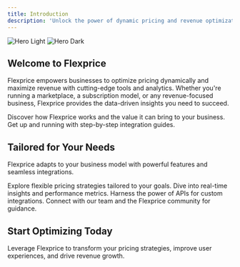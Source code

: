 ```yaml
---
title: Introduction
description: 'Unlock the power of dynamic pricing and revenue optimization with Flexprice'
---
```


<img alt="Hero Light" classname="block dark:hidden" src="/images/hero-light.svg" />

<img alt="Hero Dark" classname="hidden dark:block" src="/images/hero-dark.svg" />

## Welcome to Flexprice

Flexprice empowers businesses to optimize pricing dynamically and maximize revenue with cutting-edge tools and analytics. Whether you're running a marketplace, a subscription model, or any revenue-focused business, Flexprice provides the data-driven insights you need to succeed.

<CardGroup cols={2}>
  <Card title="Learn the Basics" icon="lightbulb" href="/docs/get-started/introduction">
    Discover how Flexprice works and the value it can bring to your business.
  </Card>

  <Card title="Integrate Quickly" icon="rocket" href="/docs/get-started/integration">
    Get up and running with step-by-step integration guides.
  </Card>
</CardGroup>

## Tailored for Your Needs

Flexprice adapts to your business model with powerful features and seamless integrations.

<CardGroup cols={2}>
  <Card title="Dynamic Pricing Models" icon="chart-line" href="/docs/features/dynamic-pricing">
    Explore flexible pricing strategies tailored to your goals.
  </Card>

  <Card title="Analytics Dashboard" icon="chart-pie" href="/docs/features/analytics">
    Dive into real-time insights and performance metrics.
  </Card>

  <Card title="API-Driven Flexibility" icon="server" href="/docs/api-reference">
    Harness the power of APIs for custom integrations.
  </Card>

  <Card title="Support and Community" icon="users" href="/docs/support">
    Connect with our team and the Flexprice community for guidance.
  </Card>
</CardGroup>

## Start Optimizing Today

Leverage Flexprice to transform your pricing strategies, improve user experiences, and drive revenue growth.